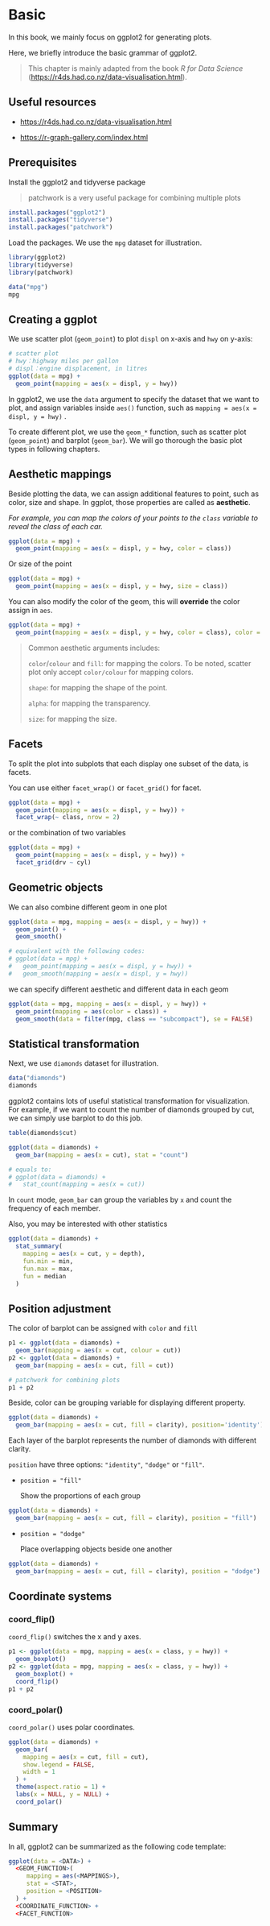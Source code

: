 # Basic

In this book, we mainly focus on ggplot2 for generating plots.

Here, we briefly introduce the basic grammar of ggplot2.

> This chapter is mainly adapted from the book *R for Data Science* (<https://r4ds.had.co.nz/data-visualisation.html>).

## Useful resources

-   <https://r4ds.had.co.nz/data-visualisation.html>

-   <https://r-graph-gallery.com/index.html>


## Prerequisites

Install the ggplot2 and tidyverse package

> patchwork is a very useful package for combining multiple plots

```{r, eval=FALSE}
install.packages("ggplot2")
install.packages("tidyverse")
install.packages("patchwork")
```

Load the packages. We use the `mpg` dataset for illustration.

```{r, warning=FALSE, message=FALSE}
library(ggplot2)
library(tidyverse)
library(patchwork)

data("mpg")
mpg
```

## Creating a ggplot

We use scatter plot (`geom_point`) to plot `displ` on x-axis and `hwy` on y-axis:

```{r}
# scatter plot 
# hwy：highway miles per gallon
# displ：engine displacement, in litres
ggplot(data = mpg) +
  geom_point(mapping = aes(x = displ, y = hwy))
```

In ggplot2, we use the `data` argument to specify the dataset that we want to plot, and assign variables inside `aes()` function, such as `mapping = aes(x = displ, y = hwy)` .

To create different plot, we use the `geom_*` function, such as scatter plot (`geom_point`) and barplot (`geom_bar`). We will go thorough the basic plot types in following chapters.

## Aesthetic mappings

Beside plotting the data, we can assign additional features to point, such as color, size and shape. In ggplot, those properties are called as **aesthetic**.

*For example, you can map the colors of your points to the `class` variable to reveal the class of each car.*

```{r}
ggplot(data = mpg) + 
  geom_point(mapping = aes(x = displ, y = hwy, color = class))
```

Or size of the point

```{r}
ggplot(data = mpg) + 
  geom_point(mapping = aes(x = displ, y = hwy, size = class))
```

You can also modify the color of the geom, this will **override** the color assign in `aes`.

```{r}
ggplot(data = mpg) + 
  geom_point(mapping = aes(x = displ, y = hwy, color = class), color = "blue")
```

> Common aesthetic arguments includes:
>
> `color`/`colour` and `fill`: for mapping the colors. To be noted, scatter plot only accept `color/colour` for mapping colors.
>
> `shape`: for mapping the shape of the point.
>
> `alpha`: for mapping the transparency.
>
> `size`: for mapping the size.

## Facets

To split the plot into subplots that each display one subset of the data, is facets.

You can use either `facet_wrap()` or `facet_grid()` for facet.

```{r}
ggplot(data = mpg) + 
  geom_point(mapping = aes(x = displ, y = hwy)) + 
  facet_wrap(~ class, nrow = 2)
```

or the combination of two variables

```{r}
ggplot(data = mpg) + 
  geom_point(mapping = aes(x = displ, y = hwy)) + 
  facet_grid(drv ~ cyl)
```

## Geometric objects

We can also combine different geom in one plot

```{r}
ggplot(data = mpg, mapping = aes(x = displ, y = hwy)) + 
  geom_point() + 
  geom_smooth()

# equivalent with the following codes: 
# ggplot(data = mpg) + 
#   geom_point(mapping = aes(x = displ, y = hwy)) +
#   geom_smooth(mapping = aes(x = displ, y = hwy))
```

we can specify different aesthetic and different data in each geom

```{r}
ggplot(data = mpg, mapping = aes(x = displ, y = hwy)) + 
  geom_point(mapping = aes(color = class)) + 
  geom_smooth(data = filter(mpg, class == "subcompact"), se = FALSE)
```

## Statistical transformation

Next, we use `diamonds` dataset for illustration.

```{r}
data("diamonds")
diamonds
```

ggplot2 contains lots of useful statistical transformation for visualization. For example, if we want to count the number of diamonds grouped by cut, we can simply use barplot to do this job.

```{r}
table(diamonds$cut)

ggplot(data = diamonds) +
  geom_bar(mapping = aes(x = cut), stat = "count")

# equals to:
# ggplot(data = diamonds) + 
#   stat_count(mapping = aes(x = cut))
```

In `count` mode, `geom_bar` can group the variables by `x` and count the frequency of each member.

Also, you may be interested with other statistics

```{r}
ggplot(data = diamonds) + 
  stat_summary(
    mapping = aes(x = cut, y = depth),
    fun.min = min,
    fun.max = max,
    fun = median
  )
```

## Position adjustment

The color of barplot can be assigned with `color` and `fill`

```{r, fig.width=10, fig.height=4}
p1 <- ggplot(data = diamonds) + 
  geom_bar(mapping = aes(x = cut, colour = cut))
p2 <- ggplot(data = diamonds) + 
  geom_bar(mapping = aes(x = cut, fill = cut))

# patchwork for combining plots
p1 + p2
```

Beside, color can be grouping variable for displaying different property.

```{r}
ggplot(data = diamonds) + 
  geom_bar(mapping = aes(x = cut, fill = clarity), position='identity')
```

Each layer of the barplot represents the number of diamonds with different clarity.

`position` have three options: `"identity"`, `"dodge"` or `"fill"`.

-   `position = "fill"`

    Show the proportions of each group

```{r}
ggplot(data = diamonds) + 
  geom_bar(mapping = aes(x = cut, fill = clarity), position = "fill")
```

-   `position = "dodge"`

    Place overlapping objects beside one another

```{r}
ggplot(data = diamonds) + 
  geom_bar(mapping = aes(x = cut, fill = clarity), position = "dodge")
```

## Coordinate systems

### coord_flip()

`coord_flip()` switches the x and y axes.

```{r, fig.width=8, fig.height=3}
p1 <- ggplot(data = mpg, mapping = aes(x = class, y = hwy)) + 
  geom_boxplot()
p2 <- ggplot(data = mpg, mapping = aes(x = class, y = hwy)) + 
  geom_boxplot() +
  coord_flip()
p1 + p2
```

### coord_polar()

`coord_polar()` uses polar coordinates.

```{r}
ggplot(data = diamonds) + 
  geom_bar(
    mapping = aes(x = cut, fill = cut), 
    show.legend = FALSE,
    width = 1
  ) + 
  theme(aspect.ratio = 1) +
  labs(x = NULL, y = NULL) +
  coord_polar()
```

## Summary

In all, ggplot2 can be summarized as the following code template:

```{r, eval=FALSE}
ggplot(data = <DATA>) + 
  <GEOM_FUNCTION>(
     mapping = aes(<MAPPINGS>),
     stat = <STAT>, 
     position = <POSITION>
  ) +
  <COORDINATE_FUNCTION> +
  <FACET_FUNCTION>
```
